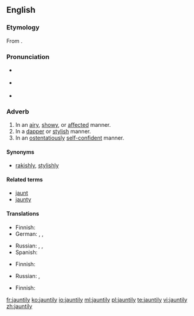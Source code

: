 {{was wotd|2010|August|11}}
==English==

===Etymology===
From {{suffix|jaunty|ly}}.

===Pronunciation===
* {{a|UK}} {{IPA|/ˈdʒɔːn.tɪ.li/}}
* {{a|US}} {{IPA|/ˈdʒɑn.tɪ.li/|/ˈdʒɔn.tɪ.li/}}
* {{audio|en-us-jauntily.ogg|Audio (US)}}

===Adverb===
{{en-adv}}

# In an [[airy]], [[showy]], or [[affected]] manner.
# In a [[dapper]] or [[stylish]] manner.
# In an [[ostentatiously]] [[self-confident]] manner.

====Synonyms====
* {{sense|in a dapper or stylish manner}} [[rakishly]], [[stylishly]]

====Related terms====
* [[jaunt]]
* [[jaunty]]

====Translations====
{{trans-top|in an airy, showy, or affected manner}}
* Finnish: {{t-|fi|leuhkasti}}
* German: {{t+|de|unbeschwert}}, {{t+|de|munter}}, {{t+|de|fröhlich}}
{{trans-mid}}
* Russian: {{t+|ru|весело}}, {{t+|ru|беспечно}}, {{t+|ru|легкомысленно}}
* Spanish: {{t+|es|animadamente}}
{{trans-bottom}}

{{trans-top|in a dapper or stylish manner}}
* Finnish: {{t-|fi|leuhkasti}}
{{trans-mid}}
* Russian: {{t+|ru|небрежно}}, {{t-|ru|с небрежным изяществом}}
{{trans-bottom}}

{{trans-top|in an ostentatiously self-confident manner}}
* Finnish: {{t-|fi|leuhkasti}}
{{trans-mid}}
{{trans-bottom}}

[[fr:jauntily]]
[[ko:jauntily]]
[[io:jauntily]]
[[ml:jauntily]]
[[pl:jauntily]]
[[te:jauntily]]
[[vi:jauntily]]
[[zh:jauntily]]